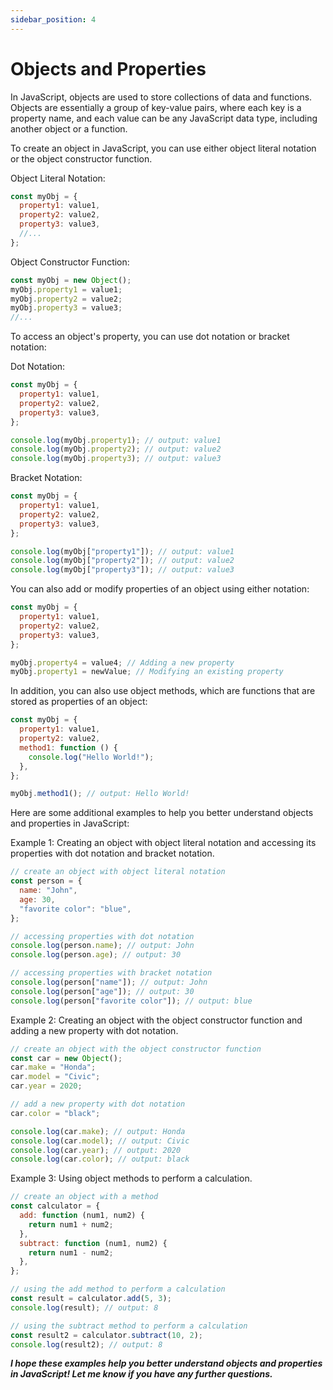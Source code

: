 ```yaml
---
sidebar_position: 4
---
```


# Objects and Properties

In JavaScript, objects are used to store collections of data and functions. Objects are essentially a group of key-value pairs, where each key is a property name, and each value can be any JavaScript data type, including another object or a function.

To create an object in JavaScript, you can use either object literal notation or the object constructor function.

Object Literal Notation:

```js title="index.js"
const myObj = {
  property1: value1,
  property2: value2,
  property3: value3,
  //...
};
```

Object Constructor Function:

```js title="index.js"
const myObj = new Object();
myObj.property1 = value1;
myObj.property2 = value2;
myObj.property3 = value3;
//...
```

To access an object's property, you can use dot notation or bracket notation:

Dot Notation:

```js title="index.js"
const myObj = {
  property1: value1,
  property2: value2,
  property3: value3,
};

console.log(myObj.property1); // output: value1
console.log(myObj.property2); // output: value2
console.log(myObj.property3); // output: value3
```

Bracket Notation:

```js title="index.js"
const myObj = {
  property1: value1,
  property2: value2,
  property3: value3,
};

console.log(myObj["property1"]); // output: value1
console.log(myObj["property2"]); // output: value2
console.log(myObj["property3"]); // output: value3
```

You can also add or modify properties of an object using either notation:

```js title="index.js"
const myObj = {
  property1: value1,
  property2: value2,
  property3: value3,
};

myObj.property4 = value4; // Adding a new property
myObj.property1 = newValue; // Modifying an existing property
```

In addition, you can also use object methods, which are functions that are stored as properties of an object:

```js title="index.js"
const myObj = {
  property1: value1,
  property2: value2,
  method1: function () {
    console.log("Hello World!");
  },
};

myObj.method1(); // output: Hello World!
```

Here are some additional examples to help you better understand objects and properties in JavaScript:

Example 1: Creating an object with object literal notation and accessing its properties with dot notation and bracket notation.

```js title="index.js"
// create an object with object literal notation
const person = {
  name: "John",
  age: 30,
  "favorite color": "blue",
};

// accessing properties with dot notation
console.log(person.name); // output: John
console.log(person.age); // output: 30

// accessing properties with bracket notation
console.log(person["name"]); // output: John
console.log(person["age"]); // output: 30
console.log(person["favorite color"]); // output: blue
```

Example 2: Creating an object with the object constructor function and adding a new property with dot notation.

```js title="index.js"
// create an object with the object constructor function
const car = new Object();
car.make = "Honda";
car.model = "Civic";
car.year = 2020;

// add a new property with dot notation
car.color = "black";

console.log(car.make); // output: Honda
console.log(car.model); // output: Civic
console.log(car.year); // output: 2020
console.log(car.color); // output: black
```

Example 3: Using object methods to perform a calculation.

```js title="index.js"
// create an object with a method
const calculator = {
  add: function (num1, num2) {
    return num1 + num2;
  },
  subtract: function (num1, num2) {
    return num1 - num2;
  },
};

// using the add method to perform a calculation
const result = calculator.add(5, 3);
console.log(result); // output: 8

// using the subtract method to perform a calculation
const result2 = calculator.subtract(10, 2);
console.log(result2); // output: 8
```

**_I hope these examples help you better understand objects and properties in JavaScript! Let me know if you have any further questions._**
